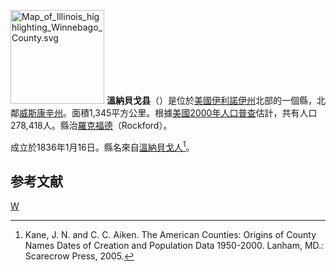 {{noteTA
|T=zh-hans:温纳贝戈县 (伊利诺伊州);zh-hk:溫納貝戈縣 (伊利諾伊州);zh-tw:溫納貝戈郡 (伊利諾州);
|1=zh-hans:县;zh-hk:縣;zh-tw:郡;
}}

{{Otheruses|溫納貝戈縣|subject=美國伊利諾伊州的一個縣|other=同名的縣}}
[[File:Map_of_Illinois_highlighting_Winnebago_County.svg|150px]]
'''溫納貝戈县'''（{{lang-en|Winnebago County}}）是位於[[美國|美國]][[伊利諾伊州|伊利諾伊州]]北部的一個縣，北鄰[[威斯康辛州|威斯康辛州]]。面積1,345平方公里。根據[[美國2000年人口普查|美國2000年人口普查]]估計，共有人口278,418人。縣治[[羅克福德_(伊利諾伊州)|羅克福德]]（Rockford）。

成立於1836年1月16日。縣名來自[[溫納貝戈人|溫納貝戈人]]<ref>Kane, J. N. and C. C. Aiken. The American Counties: Origins of County Names Dates of Creation and Population Data 1950-2000. Lanham, MD.: Scarecrow Press, 2005.</ref>。

==参考文献==
<div class="references-small">
<references />
</div>

{{伊利诺伊州}}
{{溫納貝戈縣 (伊利諾伊州)}}

[[Category:伊利諾州行政區劃|W]]